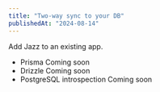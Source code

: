 ```yaml
---
title: "Two-way sync to your DB"
publishedAt: "2024-08-14"
---
```


Add Jazz to an existing app.

- Prisma <Badge>Coming soon</Badge>
- Drizzle <Badge>Coming soon</Badge>
- PostgreSQL introspection <Badge>Coming soon</Badge>
